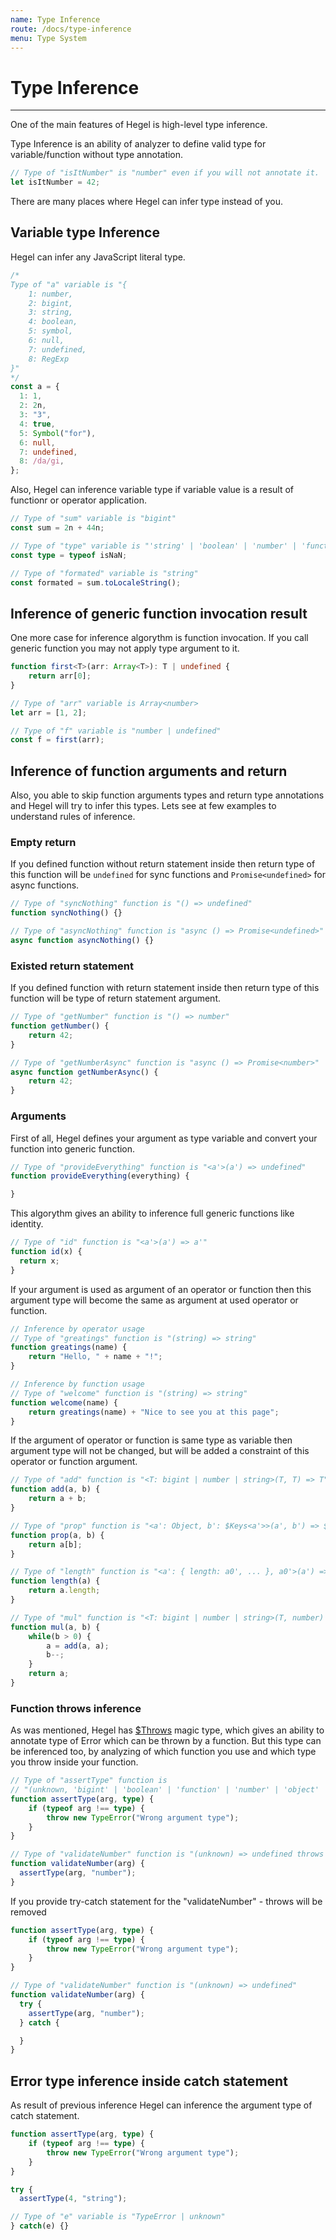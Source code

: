 ```yaml
---
name: Type Inference
route: /docs/type-inference
menu: Type System
---
```


# Type Inference
----------------

One of the main features of Hegel is high-level type inference.

Type Inference is an ability of analyzer to define valid type for variable/function without type annotation.

```typescript
// Type of "isItNumber" is "number" even if you will not annotate it.
let isItNumber = 42;
```

There are many places where Hegel can infer type instead of you.

## Variable type Inference

Hegel can infer any JavaScript literal type.

```typescript
/*
Type of "a" variable is "{
    1: number,
    2: bigint,
    3: string,
    4: boolean,
    5: symbol,
    6: null,
    7: undefined,
    8: RegExp
}"
*/
const a = {
  1: 1,
  2: 2n,
  3: "3",
  4: true,
  5: Symbol("for"),
  6: null,
  7: undefined,
  8: /da/gi,
};
```

Also, Hegel can inference variable type if variable value is a result of functionr or operator application.
```typescript
// Type of "sum" variable is "bigint"
const sum = 2n + 44n;

// Type of "type" variable is "'string' | 'boolean' | 'number' | 'function' | 'object' | 'undefined' | 'symbol' | 'bigint'"
const type = typeof isNaN;

// Type of "formated" variable is "string"
const formated = sum.toLocaleString();
```

## Inference of generic function invocation result

One more case for inference algorythm is function invocation. If you call generic function you may not apply type argument to it.

```typescript
function first<T>(arr: Array<T>): T | undefined {
    return arr[0];
}

// Type of "arr" variable is Array<number>
let arr = [1, 2];

// Type of "f" variable is "number | undefined"
const f = first(arr);
```

## Inference of function arguments and return

Also, you able to skip function arguments types and return type annotations and Hegel will try to infer this types. Lets see at few examples to understand rules of inference.

### Empty return

If you defined function without return statement inside then return type of this function will be `undefined` for sync functions and `Promise<undefined>` for async functions.

```typescript
// Type of "syncNothing" function is "() => undefined"
function syncNothing() {}

// Type of "asyncNothing" function is "async () => Promise<undefined>"
async function asyncNothing() {}
```

### Existed return statement

If you defined function with return statement inside then return type of this function will be type of return statement argument.

```typescript
// Type of "getNumber" function is "() => number"
function getNumber() {
    return 42;
}

// Type of "getNumberAsync" function is "async () => Promise<number>"
async function getNumberAsync() {
    return 42;
}
```

### Arguments

First of all, Hegel defines your argument as type variable and convert your function into generic function.

```typescript
// Type of "provideEverything" function is "<a'>(a') => undefined"
function provideEverything(everything) {

}
```

This algorythm gives an ability to inference full generic functions like identity.

```typescript
// Type of "id" function is "<a'>(a') => a'"
function id(x) {
  return x;
}
```

If your argument is used as argument of an operator or function then this argument type will become the same as argument at used operator or function.

```typescript
// Inference by operator usage
// Type of "greatings" function is "(string) => string"
function greatings(name) {
    return "Hello, " + name + "!";
}

// Inference by function usage
// Type of "welcome" function is "(string) => string"
function welcome(name) {
    return greatings(name) + "Nice to see you at this page";
}
```

If the argument of operator or function is same type as variable then argument type will not be changed, but will be added a constraint of this operator or function argument. 

```typescript
// Type of "add" function is "<T: bigint | number | string>(T, T) => T"
function add(a, b) {
    return a + b;
}

// Type of "prop" function is "<a': Object, b': $Keys<a'>>(a', b') => $PropertyType<a', b'>"
function prop(a, b) {
    return a[b];
}

// Type of "length" function is "<a': { length: a0', ... }, a0'>(a') => a0'"
function length(a) {
    return a.length;
}

// Type of "mul" function is "<T: bigint | number | string>(T, number) => T"
function mul(a, b) {
    while(b > 0) {
        a = add(a, a);
        b--;
    }
    return a;
}
```

### Function throws inference

As was mentioned, Hegel has [$Throws](/docs/magic-types#throwsreturntype-errortype) magic type, which gives an ability to annotate type of Error which can be thrown by a function. But this type can be inferenced too, by analyzing of which function you use and which type you throw inside your function.

```typescript
// Type of "assertType" function is 
// "(unknown, 'bigint' | 'boolean' | 'function' | 'number' | 'object' | 'string' | 'symbol' | 'undefined') => undefined throws TypeError"
function assertType(arg, type) {
    if (typeof arg !== type) {
        throw new TypeError("Wrong argument type");
    }
}

// Type of "validateNumber" function is "(unknown) => undefined throws TypeError"
function validateNumber(arg) {
  assertType(arg, "number");
}
```

If you provide try-catch statement for the "validateNumber" - throws will be removed

```typescript
function assertType(arg, type) {
    if (typeof arg !== type) {
        throw new TypeError("Wrong argument type");
    }
}

// Type of "validateNumber" function is "(unknown) => undefined"
function validateNumber(arg) {
  try {
    assertType(arg, "number");
  } catch {

  }
}
```

## Error type inference inside catch statement

As result of previous inference Hegel can inference the argument type of catch statement.

```typescript
function assertType(arg, type) {
    if (typeof arg !== type) {
        throw new TypeError("Wrong argument type");
    }
}

try {
  assertType(4, "string");

// Type of "e" variable is "TypeError | unknown"
} catch(e) {}
```
